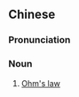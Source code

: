 {{also|欧姆定律}}
==Chinese==
{{zh-forms|s=欧姆定律|type=22}}

===Pronunciation===
{{zh-pron
|m=ōumǔ dìnglǜ
|cat=n
}}

===Noun===
{{zh-noun}}

# [[Ohm's law]]